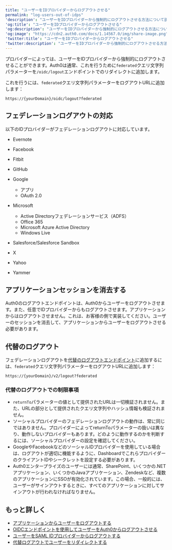 ```yaml
---
title: "ユーザーをIDプロバイダーからログアウトさせる"
permalink: "log-users-out-of-idps"
'description': "ユーザーをIDプロバイダーから強制的にログアウトさせる方法について説明します。"
'og:title': "ユーザーをIDプロバイダーからログアウトさせる"
'og:description': "ユーザーをIDプロバイダーから強制的にログアウトさせる方法について説明します。"
'og:image': "https://cdn2.auth0.com/docs/1.14567.0/img/share-image.png"
'twitter:title': "ユーザーをIDプロバイダーからログアウトさせる"
'twitter:description': "ユーザーをIDプロバイダーから強制的にログアウトさせる方法について説明します。"
---
```


プロバイダーによっては、ユーザーをIDプロバイダーから強制的にログアウトさせることができます。Auth0は通常、これを行うために`federated`クエリ文字列パラメーターを`/oidc/logout`エンドポイントでのリダイレクトに追加します。

これを行うには、`federated`クエリ文字列パラメーターをログアウトURLに追加します：

`https://{yourDomain}/oidc/logout?federated`

## フェデレーションログアウトの対応

以下のIDプロバイダーがフェデレーションログアウトに対応しています。

* Evernote
* Facebook
* Fitbit
* GitHub
* Google

  + アプリ
  + OAuth 2.0
* Microsoft

  + Active Directoryフェデレーションサービス（ADFS）
  + Office 365
  + Microsoft Azure Active Directory
  + Windows Live
* Salesforce/Salesforce Sandbox
* X
* Yahoo
* Yammer

## アプリケーションセッションを消去する

Auth0のログアウトエンドポイントは、Auth0からユーザーをログアウトさせます。また、任意でIDプロバイダーからもログアウトさせます。アプリケーションからはログアウトさせません。これは、お客様の側で実装してください。ユーザーのセッションを消去して、アプリケーションからユーザーをログアウトさせる必要があります。

## 代替のログアウト

フェデレーションログアウトを[代替のログアウトエンドポイント](/ja-jp/api/authentication#logout)に追加するには、`federated`クエリ文字列パラメーターをログアウトURLに追加します：

`https://{yourDomain}/v2/logout?federated`

### 代替のログアウトでの制限事項

* `returnTo`パラメーターの値として提供されたURLは一切検証されません。また、URLの部分として提供されたクエリ文字列やハッシュ情報も検証されません。
* ソーシャルプロバイダーのフェデレーションログアウトの動作は、常に同じではありません。プロバイダーによってreturnToパラメーターの扱いは異なり、動作しないプロバイダーもあります。どのように動作するのかを判断するには、ソーシャルプロバイダーの設定を確認してください。
* GoogleやFacebookなどのソーシャルIDプロバイダーを使用している場合は、ログアウトが適切に機能するように、DashboardでこれらプロバイダーのクライアントIDやシークレットを設定する必要があります。
* Auth0エンタープライズのユーザーには通常、SharePoint、いくつかの.NETアプリケーション、いくつかのJavaアプリケーション、Zendeskなど、複数のアプリケーションに<Tooltip data-tooltip-id="react-containers-DefinitionTooltip-0" href="/ja-jp/glossary?term=single-sign-on" tip="シングルサインオン（SSO）: ユーザーが1つのアプリケーションにログインした後、そのユーザーを他のアプリケーションに自動的にログインさせるサービス。" cta="用語集の表示">SSO</Tooltip>が有効化されています。この場合、一般的には、ユーザーがサインアウトするときに、すべてのアプリケーションに対してサインアウトが行われなければなりません。

## もっと詳しく

* [アプリケーションからユーザーをログアウトする](/ja-jp/authenticate/login/logout/log-users-out-of-applications)
* [OIDCエンドポイントを使用してユーザーをAuth0からログアウトさせる](/ja-jp/authenticate/login/logout/log-users-out-of-auth0)
* [ユーザーをSAML IDプロバイダーからログアウトする](/ja-jp/authenticate/login/logout/log-users-out-of-saml-idps)
* [代替ログアウトでユーザーをリダイレクトする](/ja-jp/authenticate/login/logout/redirect-users-after-logout)